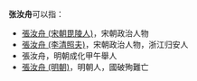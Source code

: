 '''张汝舟'''可以指：
* [[張汝舟_(宋朝毘陵人)|張汝舟 (宋朝毘陵人)]]，宋朝政治人物
* [[張汝舟_(李清照夫)|張汝舟 (李清照夫)]]，宋朝政治人物，浙江归安人
* 張汝舟，明朝成化甲午舉人
* [[張汝舟_(明朝)|張汝舟 (明朝)]]，明朝人，國破殉難亡

{{disambig|Cat=三字張姓人名消歧義}}